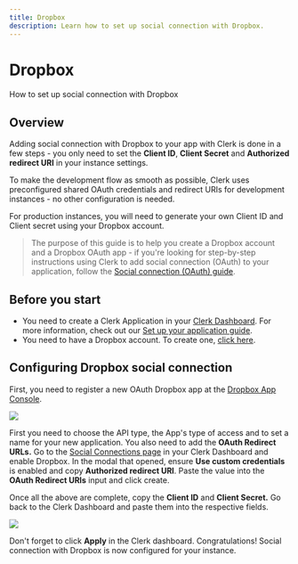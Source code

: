 ---
title: Dropbox
description: Learn how to set up social connection with Dropbox.
---

# Dropbox

How to set up social connection with Dropbox

## Overview

Adding social connection with Dropbox to your app with Clerk is done in a few steps - you only need to set the **Client ID**, **Client Secret** and **Authorized redirect URI** in your instance settings.

To make the development flow as smooth as possible, Clerk uses preconfigured shared OAuth credentials and redirect URIs for development instances - no other configuration is needed.

For production instances, you will need to generate your own Client ID and Client secret using your Dropbox account.

> The purpose of this guide is to help you create a Dropbox account and a Dropbox OAuth app - if you're looking for step-by-step instructions using Clerk to add social connection (OAuth) to your application, follow the [Social connection (OAuth) guide](/docs/authentication/social-connections-oauth).

## Before you start

- You need to create a Clerk Application in your [Clerk Dashboard](https://dashboard.clerk.dev/). For more information, check out our [Set up your application guide](/docs/quickstarts/setup-clerk).
- You need to have a Dropbox account. To create one, [click here](https://www.dropbox.com/lp/developers).

## Configuring Dropbox social connection

First, you need to register a new OAuth Dropbox app at the [Dropbox App Console](https://www.dropbox.com/developers/apps).

![](/docs/images/authentication-providers/dropbox/b03ad1395a499348c62cfb274f76ebb33674cba0-1905x836.png)

First you need to choose the API type, the App's type of access and to set a name for your new application. You also need to add the **OAuth Redirect URLs.** Go to the [Social Connections page](https://dashboard.clerk.dev/last-active?path=authentication/social) in your Clerk Dashboard and enable Dropbox. In the modal that opened, ensure **Use custom credentials** is enabled and copy **Authorized redirect URI**. Paste the value into the **OAuth Redirect URIs** input and click create.

Once all the above are complete, copy the **Client ID** and **Client Secret.** Go back to the Clerk Dashboard and paste them into the respective fields.

![](/docs/images/authentication-providers/dropbox/26785a8e4d30042fe88bedfc1fe31838511a3b83-1902x1042.png)

Don't forget to click **Apply** in the Clerk dashboard. Congratulations! Social connection with Dropbox is now configured for your instance.
